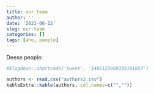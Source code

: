 ```yaml
---
title: our team
author: ''
date: '2021-06-12'
slug: our-team
categories: []
tags: [who, people]
---
```


Deese people:

```r
#blogdown::shortcode('tweet', '1401123989339181057')
```

```r

authors <- read.csv("authors2.csv")
kableExtra::kable(authors, col.names=c("",""))

```